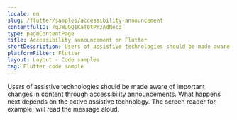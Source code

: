 ```yaml
---
locale: en
slug: /flutter/samples/accessibility-announcement
contentfulID: 7qJWuGQ1KaT0tPrzAdNec3
type: pageContentPage
title: Accessibility announcement on Flutter
shortDescription: Users of assistive technologies should be made aware of important changes in content through accessibility announcements.
platformFilter: Flutter
layout: Layout - Code samples
tag: Flutter code sample
---
```


Users of assistive technologies should be made aware of important changes in content through accessibility announcements. What happens next depends on the active assistive technology. The screen reader for example, will read the message aloud.

<CodeSample id="accessibility-announcement" locale="en" platform="flutter"/>